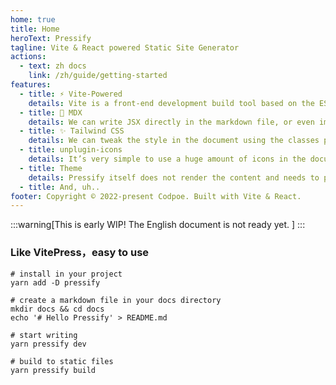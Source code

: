```yaml
---
home: true
title: Home
heroText: Pressify
tagline: Vite & React powered Static Site Generator
actions:
  - text: zh docs
    link: /zh/guide/getting-started
features:
  - title: ⚡️ Vite-Powered
    details: Vite is a front-end development build tool based on the ES Module and is known for its speed.
  - title: 📘 MDX
    details: We can write JSX directly in the markdown file, or even import React components.
  - title: ✨ Tailwind CSS
    details: We can tweak the style in the document using the classes provided by Tailwind CSS.
  - title: unplugin-icons
    details: It’s very simple to use a huge amount of icons in the document on demand.
  - title: Theme
    details: Pressify itself does not render the content and needs to perform the rendering with the help of a theme.
  - title: And, uh..
footer: Copyright © 2022-present Codpoe. Built with Vite & React.
---
```



:::warning[This is early WIP! The English document is not ready yet. <IconMountain />]
:::

### Like VitePress，easy to use

```shell
# install in your project
yarn add -D pressify

# create a markdown file in your docs directory
mkdir docs && cd docs
echo '# Hello Pressify' > README.md

# start writing
yarn pressify dev

# build to static files
yarn pressify build
```
